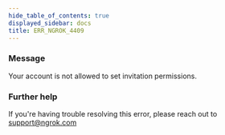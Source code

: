 ```yaml
---
hide_table_of_contents: true
displayed_sidebar: docs
title: ERR_NGROK_4409
---
```




### Message

Your account is not allowed to set invitation permissions.

<ErrorDetails error="err_ngrok_4409" />

### Further help

If you're having trouble resolving this error, please reach out to [support@ngrok.com](mailto:support@ngrok.com?subject=Help%20with%20ERR_NGROK_4409)
